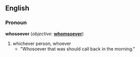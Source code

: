 ==English==
===Pronoun===
'''whosoever''' (''objective'': '''[[whomsoever]]''')

#whichever person, whoever
#*"Whosoever that was should call back in the morning."